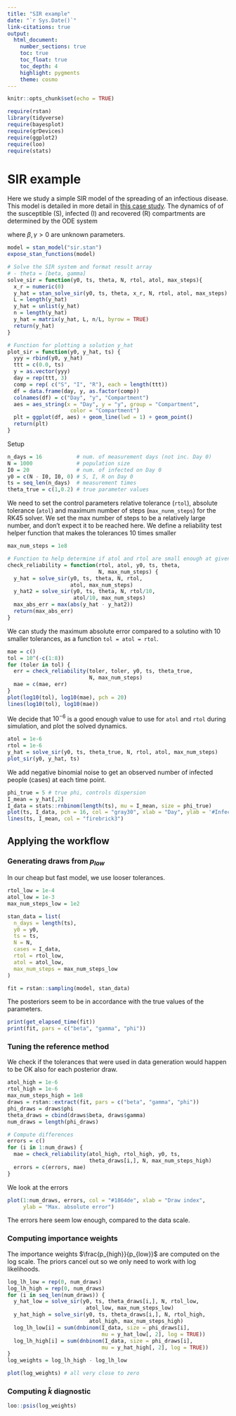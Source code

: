 ```yaml
---
title: "SIR example"
date: "`r Sys.Date()`"
link-citations: true
output:
  html_document:
    number_sections: true
    toc: true
    toc_float: true
    toc_depth: 4
    highlight: pygments
    theme: cosmo
---
```


```r
knitr::opts_chunk$set(echo = TRUE)
```

```r
require(rstan)
library(tidyverse)
require(bayesplot)
require(grDevices)
require(ggplot2)
require(loo)
require(stats)
```

# SIR example

Here we study a simple SIR model of the spreading of an infectious disease.
This model is detailed in more detail in
[this case study](https://mc-stan.org/users/documentation/case-studies/boarding_school_case_study.html).
The dynamics of of the susceptible (S), infected (I) and recovered
(R) compartments are determined by the ODE system

\begin{align}
    \frac{dS}{dt} &= -\beta \cdot I \cdot \frac{S}{N} \\
    \frac{dI}{dt} &=  \beta  \cdot I \cdot \frac{S}{N} - \gamma \cdot I \\
    \frac{dR}{dt} &=  \gamma \cdot I
\end{align}

where $\beta, \gamma > 0$ are unknown parameters.

```r
model = stan_model("sir.stan")
expose_stan_functions(model)

# Solve the SIR system and format result array
# - theta = [beta, gamma]
solve_sir = function(y0, ts, theta, N, rtol, atol, max_steps){
  x_r = numeric(0)
  y_hat = stan_solve_sir(y0, ts, theta, x_r, N, rtol, atol, max_steps)
  L = length(y_hat)
  y_hat = unlist(y_hat)
  n = length(y_hat)
  y_hat = matrix(y_hat, L, n/L, byrow = TRUE)
  return(y_hat)
}

# Function for plotting a solution y_hat
plot_sir = function(y0, y_hat, ts) {
  yyy = rbind(y0, y_hat)
  ttt = c(0.0, ts)
  y = as.vector(yyy)
  day = rep(ttt, 3)
  comp = rep( c("S", "I", "R"), each = length(ttt))
  df = data.frame(day, y, as.factor(comp))
  colnames(df) = c("Day", "y", "Compartment")
  aes = aes_string(x = "Day", y = "y", group = "Compartment",
                    color = "Compartment")
  plt = ggplot(df, aes) + geom_line(lwd = 1) + geom_point()
  return(plt)
}
```

Setup
```r
n_days = 16           # num. of measurement days (not inc. Day 0)
N = 1000              # population size
I0 = 20               # num. of infected on Day 0
y0 = c(N - I0, I0, 0) # S, I, R on Day 0
ts = seq_len(n_days)  # measurement times
theta_true = c(1,0.2) # true parameter values
```

We need to set the control parameters relative tolerance (`rtol`), absolute tolerance (`atol`) and maximum number of steps (`max_nunm_steps`) for the RK45 solver. We set the max number of steps to be a relatively large number, and don't expect it to be reached here. We define a reliability test helper function that makes the tolerances 10 times smaller

```r
max_num_steps = 1e8

# Function to help determine if atol and rtol are small enough at given theta
check_reliability = function(rtol, atol, y0, ts, theta, 
                             N, max_num_steps) {
  y_hat = solve_sir(y0, ts, theta, N, rtol, 
                    atol, max_num_steps)
  y_hat2 = solve_sir(y0, ts, theta, N, rtol/10, 
                     atol/10, max_num_steps)
  max_abs_err = max(abs(y_hat - y_hat2))
  return(max_abs_err)
}
```

We can study the maximum absolute error compared to a solutino with 10 smaller
tolerances, as a function `tol = atol = rtol`.
```r
mae = c()
tol = 10^(-c(1:8))
for (toler in tol) {
  err = check_reliability(toler, toler, y0, ts, theta_true, 
                          N, max_num_steps)
  mae = c(mae, err)
}
plot(log10(tol), log10(mae), pch = 20)
lines(log10(tol), log10(mae))
```

We decide that $10^{-6}$ is a good enough value to use for `atol` and `rtol`
during simulation, and plot the solved dynamics.

```r
atol = 1e-6
rtol = 1e-6
y_hat = solve_sir(y0, ts, theta_true, N, rtol, atol, max_num_steps)
plot_sir(y0, y_hat, ts)
```

We add negative binomial noise to get an observed number of infected people (cases) at each time point.
```r
phi_true = 5 # true phi, controls dispersion
I_mean = y_hat[,2]
I_data = stats::rnbinom(length(ts), mu = I_mean, size = phi_true)
plot(ts, I_data, pch = 16, col = "gray30", xlab = "Day", ylab = '#Infected')
lines(ts, I_mean, col = "firebrick3")
```

## Applying the workflow

### Generating draws from $p_{low}$

In our cheap but fast model, we use looser tolerances.
```r
rtol_low = 1e-4
atol_low = 1e-3
max_num_steps_low = 1e2

stan_data = list(
  n_days = length(ts),
  y0 = y0,
  ts = ts,
  N = N,
  cases = I_data,
  rtol = rtol_low,
  atol = atol_low,
  max_num_steps = max_num_steps_low
)

fit = rstan::sampling(model, stan_data)
```

The posteriors seem to be in accordance with the true values of the parameters.
```r
print(get_elapsed_time(fit))
print(fit, pars = c("beta", "gamma", "phi"))
```

### Tuning the reference method

We check if the tolerances that were used in data generation would happen to
be OK also for each posterior draw.

```r
atol_high = 1e-6
rtol_high = 1e-6
max_num_steps_high = 1e8
draws = rstan::extract(fit, pars = c("beta", "gamma", "phi"))
phi_draws = draws$phi
theta_draws = cbind(draws$beta, draws$gamma)
num_draws = length(phi_draws)

# Compute differences
errors = c()
for (i in 1:num_draws) {
  mae = check_reliability(atol_high, rtol_high, y0, ts, 
                          theta_draws[i,], N, max_num_steps_high)
  errors = c(errors, mae)
}
```

We look at the errors 
```r
plot(1:num_draws, errors, col = "#1864de", xlab = "Draw index",
     ylab = "Max. absolute error")
```

The errors here seem low enough, compared to the data scale.

### Computing importance weights

The importance weights $\frac{p_{high}}{p_{low}}$  are computed on the log
scale. The priors cancel out so we only need to work with log likelihoods.

```r
log_lh_low = rep(0, num_draws)
log_lh_high = rep(0, num_draws)
for (i in seq_len(num_draws)) {
  y_hat_low = solve_sir(y0, ts, theta_draws[i,], N, rtol_low, 
                         atol_low, max_num_steps_low)
  y_hat_high = solve_sir(y0, ts, theta_draws[i,], N, rtol_high,
                          atol_high, max_num_steps_high)
  log_lh_low[i] = sum(dnbinom(I_data, size = phi_draws[i],
                              mu = y_hat_low[, 2], log = TRUE))
  log_lh_high[i] = sum(dnbinom(I_data, size = phi_draws[i],
                              mu = y_hat_high[, 2], log = TRUE))
}
log_weights = log_lh_high - log_lh_low

plot(log_weights) # all very close to zero
```

### Computing $\hat{k}$ diagnostic

```r
loo::psis(log_weights)
```

